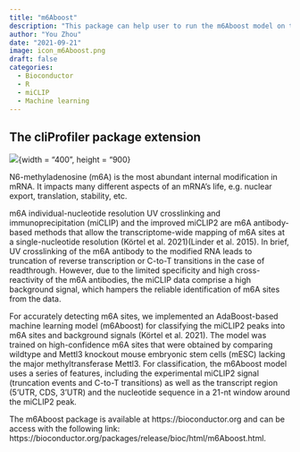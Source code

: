 ```yaml
---
title: "m6Aboost"
description: "This package can help user to run the m6Aboost model on their own miCLIP2 data. The package includes functions to assign the read counts and get the features to run the m6Aboost model."
author: "You Zhou"
date: "2021-09-21"
image: icon_m6Aboost.png
draft: false
categories:
  - Bioconductor
  - R
  - miCLIP
  - Machine learning
---
```


## The cliProfiler package extension

![](./m6Aboost-wf.png){width = "400", height = "900}

N6-methyladenosine (m6A) is the most abundant internal modification in mRNA. It impacts many different aspects of an mRNA’s life, e.g. nuclear export, translation, stability, etc.

m6A individual-nucleotide resolution UV crosslinking and immunoprecipitation (miCLIP) and the improved miCLIP2 are m6A antibody-based methods that allow the transcriptome-wide mapping of m6A sites at a single-nucleotide resolution (Körtel et al. 2021)(Linder et al. 2015). In brief, UV crosslinking of the m6A antibody to the modified RNA leads to truncation of reverse transcription or C-to-T transitions in the case of readthrough. However, due to the limited specificity and high cross-reactivity of the m6A antibodies, the miCLIP data comprise a high background signal, which hampers the reliable identification of m6A sites from the data.

For accurately detecting m6A sites, we implemented an AdaBoost-based machine learning model (m6Aboost) for classifying the miCLIP2 peaks into m6A sites and background signals (Körtel et al. 2021). The model was trained on high-confidence m6A sites that were obtained by comparing wildtype and Mettl3 knockout mouse embryonic stem cells (mESC) lacking the major methyltransferase Mettl3. For classification, the m6Aboost model uses a series of features, including the experimental miCLIP2 signal (truncation events and C-to-T transitions) as well as the transcript region (5’UTR, CDS, 3’UTR) and the nucleotide sequence in a 21-nt window around the miCLIP2 peak.

The m6Aboost package is available at https://bioconductor.org and can be access with the 
following link: https://bioconductor.org/packages/release/bioc/html/m6Aboost.html.
